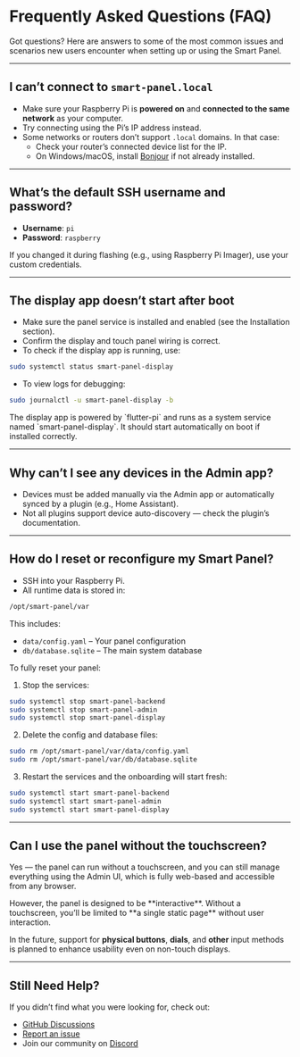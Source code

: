 
# Frequently Asked Questions (FAQ)

Got questions? Here are answers to some of the most common issues and scenarios new users encounter when setting up or
using the Smart Panel.

---

## I can’t connect to `smart-panel.local`

- Make sure your Raspberry Pi is **powered on** and **connected to the same network** as your computer.
- Try connecting using the Pi’s IP address instead.
- Some networks or routers don’t support `.local` domains. In that case:
	- Check your router’s connected device list for the IP.
	- On Windows/macOS, install [Bonjour](https://support.apple.com/kb/dl999?locale=en_US) if not already installed.

---

## What’s the default SSH username and password?

- **Username**: `pi`
- **Password**: `raspberry`

If you changed it during flashing (e.g., using Raspberry Pi Imager), use your custom credentials.

---

## The display app doesn’t start after boot

- Make sure the panel service is installed and enabled (see the Installation section).
- Confirm the display and touch panel wiring is correct.
- To check if the display app is running, use:

```bash copy
sudo systemctl status smart-panel-display
```

- To view logs for debugging:

```bash copy
sudo journalctl -u smart-panel-display -b
```

<Callout type="info">
	The display app is powered by `flutter-pi` and runs as a system service named `smart-panel-display`. It should start
	automatically on boot if installed correctly.
</Callout>

---

## Why can’t I see any devices in the Admin app?

- Devices must be added manually via the Admin app or automatically synced by a plugin (e.g., Home Assistant).
- Not all plugins support device auto-discovery — check the plugin’s documentation.

---

## How do I reset or reconfigure my Smart Panel?

- SSH into your Raspberry Pi.
- All runtime data is stored in:

```bash copy
/opt/smart-panel/var
```

This includes:

- `data/config.yaml` – Your panel configuration
- `db/database.sqlite` – The main system database

To fully reset your panel:

1. Stop the services:

```bash copy
sudo systemctl stop smart-panel-backend
sudo systemctl stop smart-panel-admin
sudo systemctl stop smart-panel-display
```

2. Delete the config and database files:

```bash copy
sudo rm /opt/smart-panel/var/data/config.yaml
sudo rm /opt/smart-panel/var/db/database.sqlite
```

3. Restart the services and the onboarding will start fresh:

```bash copy
sudo systemctl start smart-panel-backend
sudo systemctl start smart-panel-admin
sudo systemctl start smart-panel-display
```

---

## Can I use the panel without the touchscreen?

Yes — the panel can run without a touchscreen, and you can still manage everything using the Admin UI, which is fully
web-based and accessible from any browser.

<Callout type="info">
	However, the panel is designed to be **interactive**. Without a touchscreen, you’ll be limited to **a single static page**
	without user interaction.
</Callout>

In the future, support for **physical buttons**, **dials**, and **other** input methods is planned to enhance usability
even on non-touch displays.

---

## Still Need Help?

If you didn’t find what you were looking for, check out:

- [GitHub Discussions](https://github.com/fastybird/smart-panel/discussions)
- [Report an issue](https://github.com/fastybird/smart-panel/issues)
- Join our community on [Discord](https://discord.gg/mDU56cxY)
